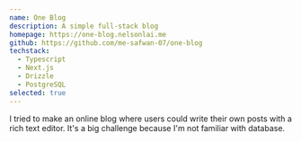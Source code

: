 ```yaml
---
name: One Blog
description: A simple full-stack blog
homepage: https://one-blog.nelsonlai.me
github: https://github.com/me-safwan-07/one-blog
techstack:
  - Typescript
  - Next.js
  - Drizzle
  - PostgreSQL
selected: true
---
```


I tried to make an online blog where users could write their own posts with a rich text editor. It's a big challenge because I'm not familiar with database.
